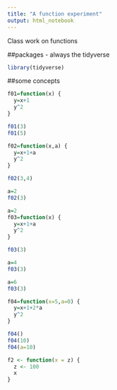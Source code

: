 ```yaml
---
title: "A function experiment"
output: html_notebook
---
```


Class work on functions

##packages - always the tidyverse
```r
library(tidyverse)
```

##some concepts
```r
f01=function(x) {
  y=x+1
  y^2
}

f01(3)
f01(5)
```

```r
f02=function(x,a) {
  y=x+1+a
  y^2
}

f02(3,4)
```

```r
a=2
f02(3)
```

```r
a=2
f03=function(x) {
  y=x+1+a
  y^2
}

f03(3)
```

```r
a=4
f03(3)

a=6
f03(3)
```
```r
f04=function(x=5,a=0) {
  y=x+1+2*a
  y^2
}

f04()
f04(10)
f04(a=10)
```


```r
f2 <- function(x = z) {
  z <- 100
  x
}
```

